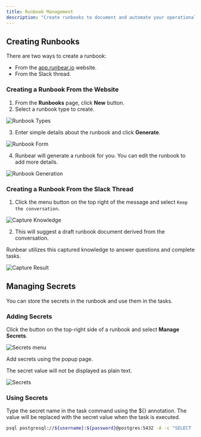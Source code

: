 ```yaml
---
title: Runbook Management
description: "Create runbooks to document and automate your operational processes."
---
```


## Creating Runbooks

There are two ways to create a runbook:

- From the [app.runbear.io](https://app.runbear.io) website.
- From the Slack thread.

### Creating a Runbook From the Website

1. From the **Runbooks** page, click **New** button.
2. Select a runbook type to create.

![Runbook Types](/images/screenshot-runbook-types.png)

3. Enter simple details about the runbook and click **Generate**.

![Runbook Form](/images/screenshot-runbook-form.png)

4. Runbear will generate a runbook for you. You can edit the runbook to add more details.

![Runbook Generation](/images/screenshot-runbook-generation.png)

### Creating a Runbook From the Slack Thread

1. Click the menu button on the top right of the message and select `Keep the conversation`.

![Capture Knowledge](/images/screenshot-capture-knowledge.png)

2. This will suggest a draft runbook document derived from the conversation.

<Note>
  Runbear utilizes this captured knowledge to answer questions and complete
  tasks.
</Note>

![Capture Result](/images/screenshot-capture-result.png)

## Managing Secrets

You can store the secrets in the runbook and use them in the tasks.

### Adding Secrets

Click the button on the top-right side of a runbook and select **Manage Secrets**.

![Secrets menu](/images/screenshot-secrets-menu.png)

Add secrets using the popup page.

<Note>The secret value will not be displayed as plain text.</Note>

![Secrets](/images/screenshot-secrets.png)

### Using Secrets

Type the secret name in the task command using the ${} annotation. The value will be
replaced with the secret value when the task is executed.

```bash
psql postgresql://${username}:${password}@postgres:5432 -A -c "SELECT ..."
```
